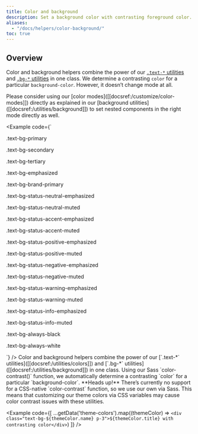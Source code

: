 ```yaml
---
title: Color and background
description: Set a background color with contrasting foreground color.
aliases:
  - "/docs/helpers/color-background/"
toc: true
---
```



## Overview

Color and background helpers combine the power of our [`.text-*` utilities]([[docsref:/utilities/colors]]) and [`.bg-*` utilities]([[docsref:/utilities/background]]) in one class. We determine a contrasting `color` for a particular `background-color`. However, it doesn’t change mode at all.

<Callout type="info">
Please consider using our [color modes]([[docsref:/customize/color-modes]]) directly as explained in our [background utilities]([[docsref:/utilities/background]]) to set nested components in the right mode directly as well.
</Callout>

<Example code={`<p class="text-bg-primary p-lg fw-bold">.text-bg-primary</p>
  <p class="text-bg-secondary p-lg fw-bold">.text-bg-secondary</p>
  <p class="text-bg-tertiary p-lg fw-bold">.text-bg-tertiary</p>
  <p class="text-bg-emphasized p-lg fw-bold">.text-bg-emphasized</p>
  <p class="text-bg-brand-primary p-lg fw-bold">.text-bg-brand-primary</p>
  <p class="text-bg-status-neutral-emphasized p-lg fw-bold">.text-bg-status-neutral-emphasized</p>
  <p class="text-bg-status-neutral-muted p-lg fw-bold">.text-bg-status-neutral-muted</p>
  <p class="text-bg-status-accent-emphasized p-lg fw-bold">.text-bg-status-accent-emphasized</p>
  <p class="text-bg-status-accent-muted p-lg fw-bold">.text-bg-status-accent-muted</p>
  <p class="text-bg-status-positive-emphasized p-lg fw-bold">.text-bg-status-positive-emphasized</p>
  <p class="text-bg-status-positive-muted p-lg fw-bold">.text-bg-status-positive-muted</p>
  <p class="text-bg-status-negative-emphasized p-lg fw-bold">.text-bg-status-negative-emphasized</p>
  <p class="text-bg-status-negative-muted p-lg fw-bold">.text-bg-status-negative-muted</p>
  <p class="text-bg-status-warning-emphasized p-lg fw-bold">.text-bg-status-warning-emphasized</p>
  <p class="text-bg-status-warning-muted p-lg fw-bold">.text-bg-status-warning-muted</p>
  <p class="text-bg-status-info-emphasized p-lg fw-bold">.text-bg-status-info-emphasized</p>
  <p class="text-bg-status-info-muted p-lg fw-bold">.text-bg-status-info-muted</p>
  <p class="text-bg-always-black p-lg fw-bold">.text-bg-always-black</p>
  <p class="text-bg-always-white p-lg fw-bold">.text-bg-always-white</p>`} />

<Callout type="info" name="warning-color-assistive-technologies" />

<BootstrapCompatibility>
Color and background helpers combine the power of our [`.text-*` utilities]([[docsref:/utilities/colors]]) and [`.bg-*` utilities]([[docsref:/utilities/background]]) in one class. Using our Sass `color-contrast()` function, we automatically determine a contrasting `color` for a particular `background-color`.

<Callout type="warning">
**Heads up!** There’s currently no support for a CSS-native `color-contrast` function, so we use our own via Sass. This means that customizing our theme colors via CSS variables may cause color contrast issues with these utilities.
</Callout>

<Example code={[
  ...getData('theme-colors').map((themeColor) => `<div class="text-bg-${themeColor.name} p-3">${themeColor.title} with contrasting color</div>`)
]} />
</BootstrapCompatibility>
